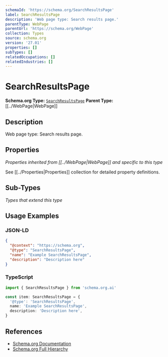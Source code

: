 ```yaml
---
schemaId: 'https://schema.org/SearchResultsPage'
label: SearchResultsPage
description: 'Web page type: Search results page.'
parentType: WebPage
parentUrl: 'https://schema.org/WebPage'
collection: Types
source: schema.org
version: '27.01'
properties: []
subTypes: []
relatedOccupations: []
relatedIndustries: []
---
```

# SearchResultsPage

**Schema.org Type:** [`SearchResultsPage`](https://schema.org/SearchResultsPage)
**Parent Type:** [[../WebPage|WebPage]]

## Description

Web page type: Search results page.

## Properties

*Properties inherited from [[../WebPage|WebPage]] and specific to this type*

See [[../Properties|Properties]] collection for detailed property definitions.

## Sub-Types

*Types that extend this type*

## Usage Examples

### JSON-LD

```json
{
  "@context": "https://schema.org",
  "@type": "SearchResultsPage",
  "name": "Example SearchResultsPage",
  "description": "Description here"
}
```

### TypeScript

```typescript
import { SearchResultsPage } from 'schema.org.ai'

const item: SearchResultsPage = {
  '@type': 'SearchResultsPage',
  name: 'Example SearchResultsPage',
  description: 'Description here',
}
```

## References

- [Schema.org Documentation](https://schema.org/SearchResultsPage)
- [Schema.org Full Hierarchy](https://schema.org/docs/full.html)

